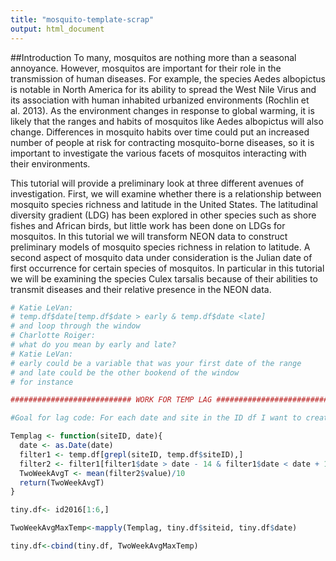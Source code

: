 ```yaml
---
title: "mosquito-template-scrap"
output: html_document
---
```


##Introduction
To many, mosquitos are nothing more than a seasonal annoyance. However, 
mosquitos are important for their role in the transmission of human diseases. 
For example, the species Aedes albopictus is notable in North America for its 
ability to spread the West Nile Virus and its association with human inhabited 
urbanized environments (Rochlin et al. 2013). As the environment changes in 
response to global warming, it is likely that the ranges and habits of mosquitos
like Aedes albopictus will also change. Differences in mosquito habits over time
could put an increased number of people at risk for contracting mosquito-borne 
diseases, so it is important to investigate the various facets of mosquitos 
interacting with their environments. 

This tutorial will provide a preliminary look at three different avenues of 
investigation. First, we will examine whether there is a relationship between 
mosquito species richness and latitude in the United States. The latitudinal 
diversity gradient (LDG) has been explored in other species such as shore fishes
and African birds, but little work has been done on LDGs for mosquitos. In this 
tutorial we will transform NEON data to construct preliminary models of mosquito
species richness in relation to latitude. A second aspect of mosquito data under
consideration is the Julian date of first occurrence for certain species of 
mosquitos. In particular in this tutorial we will be examining the species Culex
tarsalis because of their abilities to transmit diseases and their relative 
presence in the NEON data. 

```r
# Katie LeVan: 
# temp.df$date[temp.df$date > early & temp.df$date <late]
# and loop through the window
# Charlotte Roiger: 
# what do you mean by early and late? 
# Katie LeVan: 
# early could be a variable that was your first date of the range
# and late could be the other bookend of the window
# for instance

########################### WORK FOR TEMP LAG #####################################################

#Goal for lag code: For each date and site in the ID df I want to create code that will find that corresponding date and site and take only the rows up to two weeks prior to that date for that location and take the average temperature. 

Templag <- function(siteID, date){
  date <- as.Date(date)
  filter1 <- temp.df[grepl(siteID, temp.df$siteID),]
  filter2 <- filter1[filter1$date > date - 14 & filter1$date < date + 1,]
  TwoWeekAvgT <- mean(filter2$value)/10
  return(TwoWeekAvgT)
}

tiny.df<- id2016[1:6,]

TwoWeekAvgMaxTemp<-mapply(Templag, tiny.df$siteid, tiny.df$date)

tiny.df<-cbind(tiny.df, TwoWeekAvgMaxTemp)

```

